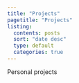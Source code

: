 ```yaml
---
title: "Projects"
pagetitle: "Projects"
listing:
  contents: posts
  sort: "date desc"
  type: default
  categories: true
---
```


Personal projects